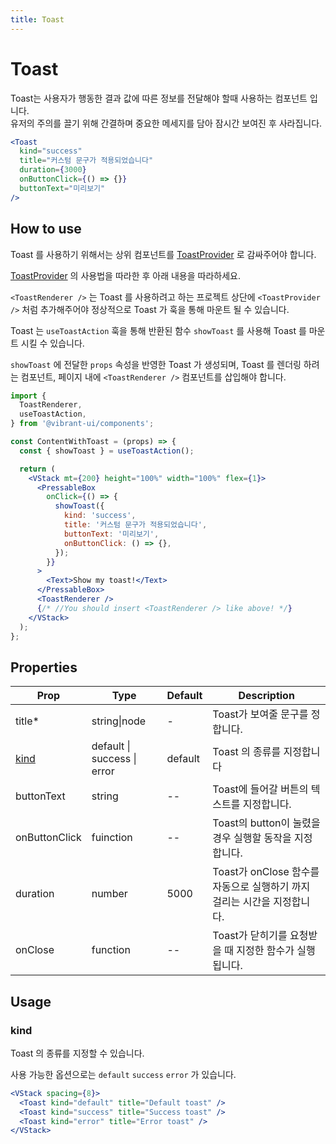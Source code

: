 ```yaml
---
title: Toast
---
```


# Toast

Toast는 사용자가 행동한 결과 값에 따른 정보를 전달해야 할때 사용하는 컴포넌트 입니다.  
유저의 주의를 끌기 위해 간결하며 중요한 메세지를 담아 잠시간 보여진 후 사라집니다.

```jsx live
<Toast
  kind="success"
  title="커스텀 문구가 적용되었습니다"
  duration={3000}
  onButtonClick={() => {}}
  buttonText="미리보기"
/>
```

## How to use

Toast 를 사용하기 위해서는 상위 컴포넌트를 [ToastProvider](../vibrant-core/toast-provider) 로 감싸주어야 합니다.

[ToastProvider](../vibrant-core/toast-provider) 의 사용법을 따라한 후 아래 내용을 따라하세요.

`<ToastRenderer />` 는 Toast 를 사용하려고 하는 프로젝트 상단에 `<ToastProvider />` 처럼 추가해주어야 정상적으로 Toast 가 훅을 통해 마운트 될 수 있습니다.

Toast 는 `useToastAction` 훅을 통해 반환된 함수 `showToast` 를 사용해 Toast 를 마운트 시킬 수 있습니다.

`showToast` 에 전달한 `props` 속성을 반영한 Toast 가 생성되며, Toast 를 렌더링 하려는 컴포넌트, 페이지 내에 `<ToastRenderer />` 컴포넌트를 삽입해야 합니다.

```jsx
import {
  ToastRenderer,
  useToastAction,
} from '@vibrant-ui/components';

const ContentWithToast = (props) => {
  const { showToast } = useToastAction();

  return (
    <VStack mt={200} height="100%" width="100%" flex={1}>
      <PressableBox
        onClick={() => {
          showToast({
            kind: 'success',
            title: '커스텀 문구가 적용되었습니다',
            buttonText: '미리보기',
            onButtonClick: () => {},
          });
        }}
      >
        <Text>Show my toast!</Text>
      </PressableBox>
      <ToastRenderer />
      {/* //You should insert <ToastRenderer /> like above! */}
    </VStack>
  );
};
```

## Properties

| Prop          | Type                        | Default | Description                                                             |
| ------------- | --------------------------- | ------- | ----------------------------------------------------------------------- |
| title\*       | string\|node                | -       | Toast가 보여줄 문구를 정합니다.                                         |
| [kind](#kind) | default \| success \| error | default | Toast 의 종류를 지정합니다                                              |
| buttonText    | string                      | --      | Toast에 들어갈 버튼의 텍스트를 지정합니다.                              |
| onButtonClick | fuinction                   | --      | Toast의 button이 눌렸을 경우 실행할 동작을 지정합니다.                  |
| duration      | number                      | 5000    | Toast가 onClose 함수를 자동으로 실행하기 까지 걸리는 시간을 지정합니다. |
| onClose       | function                    | --      | Toast가 닫히기를 요청받을 때 지정한 함수가 실행됩니다.                  |

## Usage

### kind

Toast 의 종류를 지정할 수 있습니다.

사용 가능한 옵션으로는 `default` `success` `error` 가 있습니다.

```jsx live
<VStack spacing={8}>
  <Toast kind="default" title="Default toast" />
  <Toast kind="success" title="Success toast" />
  <Toast kind="error" title="Error toast" />
</VStack>
```
